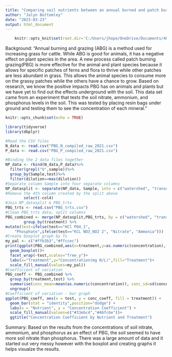 ```yaml
---
title: "Comparing soil nutrients between an annual burned and patch burned grazing system"
author: "Jalyn Bottomley"
date: "2023-03-23"
output: html_document
---
```

```r
    knitr::opts_knit$set(root.dir='C:/Users/jhope/OneDrive/Documents/400X coding/UNCG_DataWrangling')
```
Background:
"Annual burning and grazing (ABG) is a method used for increasing grass for cattle. While ABG is good for animals, it has a negative effect on plant species in the area. A new process called patch burning grazing(PBG) is more effective for the animal and plant species because it allows for specific patches of ferns and flora to thrive while other patches are less abundant in grass. This allows the animal species to consume more on the grassy patches while the others have a chance to grow. Based on research, we know the positive impacts PBG has on animals and plants but we have yet to find out the effects underground with the soil. 
This data set came from an experiment that tests the soil nitrate, ammonium, and phosphorus levels in the soil. This was tested by placing resin bags under ground and testing them to see the concentration of each mineral."



```r
knitr::opts_chunk$set(echo = TRUE)

library(tidyverse)
library(dbplyr)

#Read the CSV files
N_data <- read.csv("PBG_N_compiled_raw_2021.csv")
P_data <- read.csv("PBG_P_compiled_raw_2021.csv")

#Binding the 2 data files together
NP_data <- rbind(N_data,P_data)%>%
  filter(grepl("U",sample))%>%
  group_by(Sample,test)%>%
  filter(dilution==max(dilution))
#Separate column Sample into four separate columns
NP_datasplit <- separate(NP_data, Sample, into = c("watershed", "transect", "plot", "col4"), sep = "-") %>% 
#Remove the 4th column created by the split above
        select(-col4)
#Join NP_datasplit & PBG_trts
PBG_trts <- read.csv("PBG_trts.csv")
#Clean PBG_trts data, split columns
PBG_combined <- merge(NP_datasplit,PBG_trts, by = c("watershed", "transect","plot"), all.x = TRUE) %>% 
        group_by(treatment) %>% 
mutate(test=ifelse(test=="HCl PO4_1",
    "Phosphate",ifelse(test=="KCL NO3_NO2 2", "Nitrate", "Ammonia")))
#Create boxplot graph by Tx 
my_pal <- c("#ffb3b3","#ffccec")
print(ggplot(PBG_combined,aes(x=treatment,y=as.numeric(concentration),fill=treatment))+
  geom_boxplot()+
  facet_wrap(~test,scales="free_y")+
  labs(x="Treatment",y="Concentration(mg N/L)",fill="Treatment")+
  scale_fill_manual(values=my_pal))
#Coefficient of variation
PBG_coeff <- PBG_combined %>% 
  group_by(treatment,test) %>% 
  summarise(conc_mean=mean(as.numeric(concentration)), conc_sd=sd(concentration), conc_coeff=conc_mean/conc_sd) %>%
  ungroup()
#Coefficient of variation - bar graph
ggplot(PBG_coeff, aes(x = test, y = conc_coeff, fill = treatment)) +
  geom_bar(stat = "identity",position="dodge") +
  labs(x = "Nutrient", y = "Concentration Coefficient") +
  scale_fill_manual(values=c("#33ebc4","#46fc6e"))+
  ggtitle("Concentration Coefficient by Nutrient and Treatment")
```

Summary: 
Based on the results from the concentrations of soil nitrate, ammonium, and phosphorus as an effect of PBG, the soil seemed to have more soil nitrate than phosphorus. There was a large amount of data and it started out very messy however with the boxplot and creating graphs it helps visualze the results. 


